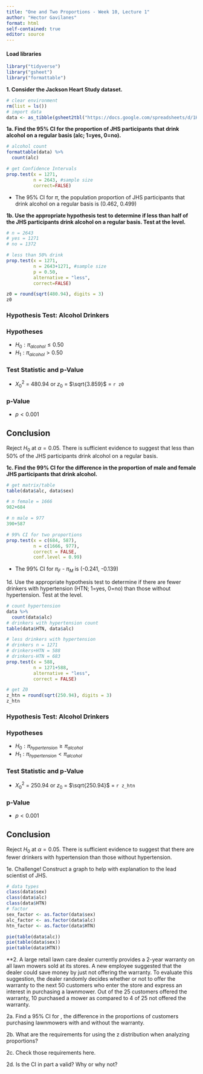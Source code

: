 ```yaml
---
title: "One and Two Proportions - Week 10, Lecture 1"
author: "Hector Gavilanes"
format: html
self-contained: true
editor: source
---
```

#### Load libraries
```r
library("tidyverse")
library("gsheet")
library("formattable")
```

**1. Consider the Jackson Heart Study dataset.**

```r
# clear environment
rm(list = ls())
# import data
data <- as_tibble(gsheet2tbl("https://docs.google.com/spreadsheets/d/1H3TP-2SBMGleriJLESOe1cdCjtSj2F76bUh5iBqC8tI/edit#gid=2142000894"))
```

**1a. Find the 95% CI for the proportion of JHS participants that drink alcohol on a regular basis (alc; 1=yes, 0=no).**
```r
# alcohol count
formattable(data) %>% 
  count(alc)

# get Confidence Intervals
prop.test(x = 1271,
          n = 2643, #sample size
          correct=FALSE)
```
- The 95% CI for $\pi$, the population proportion of JHS participants that drink alcohol on a regular basis is (0.462, 0.499)

**1b. Use the appropriate hypothesis test to determine if less than half of the JHS participants drink alcohol on a regular basis. Test at the  level.**

```r
# n = 2643
# yes = 1271
# no = 1372

# less than 50% drink
prop.test(x = 1271,
          n = 2643+1271, #sample size
          p = 0.50,
          alternative = "less",
          correct=FALSE)

z0 = round(sqrt(480.94), digits = 3)
z0
```
### Hypothesis Test: Alcohol Drinkers

### Hypotheses

- $H_0: \pi_{alcohol} \le 0.50$
- $H_1: \pi_{alcohol} > 0.50$

### Test Statistic and p-Value

- $X^2_{0}$ = 480.94 or $z_0$ = $\sqrt{3.859}$ = `r z0` 

### p-Value

- $p < 0.001$

## Conclusion

Reject $H_0$ at $\alpha = 0.05$. There is sufficient evidence to suggest that less than 50% of the JHS participants drink alcohol on a regular basis.

**1c. Find the 99% CI for the difference in the proportion of male and female JHS participants that drink alcohol.**
```r
# get matrix/table
table(data$alc, data$sex)

# n female = 1666
982+684

# n male = 977
390+587

# 99% CI for two proportions
prop.test(x = c(684, 587),
          n = c(1666, 977),
          correct = FALSE,
          conf.level = 0.99)
```
- The 99% CI for $\pi_F$ - $\pi_M$ is (-0.241, -0.139) 

1d. Use the appropriate hypothesis test to determine if there are fewer drinkers with hypertension (HTN; 1=yes, 0=no) than those without hypertension. Test at the  level.
```r
# count hypertension
data %>% 
  count(data$alc)
# drinkers with hypertension count
table(data$HTN, data$alc)

# less drinkers with hypertension
# drinkers n = 1271
# drinkers+HTN = 588
# drinkers-HTN = 683
prop.test(x = 588,
          n = 1271+588,
          alternative = "less",
          correct = FALSE)

# get Z0
z_htn = round(sqrt(250.94), digits = 3)
z_htn
```
### Hypothesis Test: Alcohol Drinkers

### Hypotheses

- $H_0: \pi_{hypertension} \ge \pi_{alcohol}$
- $H_1: \pi_{hypertension} < \pi_{alcohol}$

### Test Statistic and p-Value

- $X^2_{0}$ = 250.94 or $z_0$ = $\sqrt{250.94}$ = `r z_htn` 

### p-Value

- $p < 0.001$

## Conclusion

Reject $H_0$ at $\alpha = 0.05$. There is sufficient evidence to suggest that there are fewer drinkers with hypertension than those without hypertension.

1e. Challenge! Construct a graph to help with explanation to the lead scientist of JHS.
```r
# data types
class(data$sex)
class(data$alc)
class(data$HTN)
# factor
sex_factor <- as.factor(data$sex)
alc_factor <- as.factor(data$alc)
htn_factor <- as.factor(data$HTN)

pie(table(data$alc))
pie(table(data$sex))
pie(table(data$HTN))
```

**2. A large retail lawn care dealer currently provides a 2-year warranty on all lawn mowers sold at its stores. A new employee suggested that the dealer could save money by just not offering the warranty. To evaluate this suggestion, the dealer randomly decides whether or not to offer the warranty to the next 50 customers who enter the store and express an interest in purchasing a lawnmower. Out of the 25 customers offered the warranty, 10 purchased a mower as compared to 4 of 25 not offered the warranty.

2a. Find a 95% CI for , the difference in the proportions of customers purchasing lawnmowers with and without the warranty.

2b. What are the requirements for using the z distribution when analyzing proportions?

2c. Check those requirements here.

2d. Is the CI in part a valid? Why or why not?